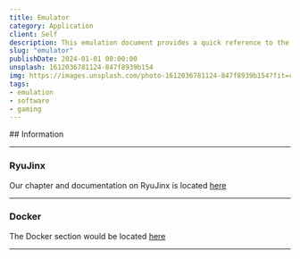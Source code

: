 ```yaml
---
title: Emulator
category: Application
client: Self
description: This emulation document provides a quick reference to the different types of emulators within our eco-system.
slug: "emulator"
publishDate: 2024-01-01 00:00:00
unsplash: 1612036781124-847f8939b154
img: https://images.unsplash.com/photo-1612036781124-847f8939b154?fit=crop&w=1400&h=700&q=75
tags:
- emulation
- software
- gaming
---
```




<MDXJS>
## Information


---

### RyuJinx

Our chapter and documentation on RyuJinx is located [here](https://kbve.com/application/emulator/ryujinx/)

---

### Docker

The Docker section would be located [here](https://kbve.com/application/docker/)

---


</MDXJS>